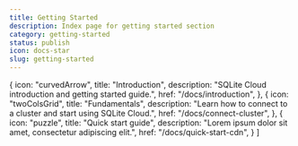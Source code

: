 ```yaml
---
title: Getting Started 
description: Index page for getting started section
category: getting-started
status: publish
icon: docs-star
slug: getting-started
---
```



  {
    icon: "curvedArrow",
    title: "Introduction",
    description: "SQLite Cloud introduction and getting started guide.",
    href: "/docs/introduction",
  },
  {
    icon: "twoColsGrid",
    title: "Fundamentals",
    description: "Learn how to connect to a cluster and start using SQLite Cloud.",
    href: "/docs/connect-cluster",
  },
  {
    icon: "puzzle",
    title: "Quick start guide",
    description: "Lorem ipsum dolor sit amet, consectetur adipiscing elit.",
    href: "/docs/quick-start-cdn",
  }
]


<IndexPage introduction={introduction} sections={sections} />